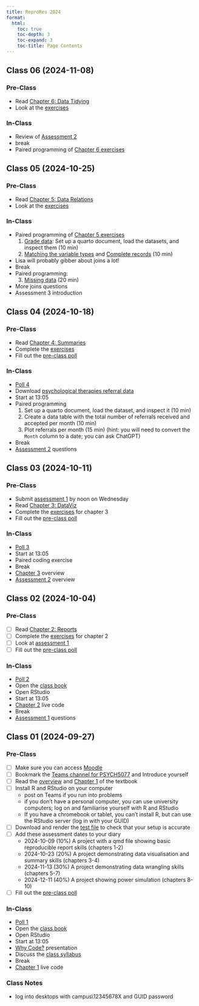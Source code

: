 ```yaml
---
title: ReproRes 2024
format:
  html:
    toc: true
    toc-depth: 3
    toc-expand: 3
    toc-title: Page Contents
---
```


## Class 06 (2024-11-08)

### Pre-Class

- Read [Chapter 6: Data Tidying](https://psyteachr.github.io/reprores-v4/06-tidy.html)
- Look at the [exercises](https://psyteachr.github.io/reprores-v4/06-tidy.html#exercises)

### In-Class

- Review of [Assessment 2](https://psyteachr.github.io/reprores-v4/assessment-2.html)
- break
- Paired programming of [Chapter 6 exercises](https://psyteachr.github.io/reprores-v4/06-tidy.html#exercises)

## Class 05 (2024-10-25)

### Pre-Class

- Read [Chapter 5: Data Relations](https://psyteachr.github.io/reprores-v4/05-join.html)
- Look at the [exercises](https://psyteachr.github.io/reprores-v4/05-join.html#exercises)

### In-Class

- Paired programming of [Chapter 5 exercises](https://psyteachr.github.io/reprores-v4/05-join.html#exercises)
    1. [Grade data](https://psyteachr.github.io/reprores-v4/05-join.html#grade-data): Set up a quarto document, load the datasets, and inspect them (10 min)
    2. [Matching the variable types](https://psyteachr.github.io/reprores-v4/05-join.html#matching-the-variable-types) and [Complete records](https://psyteachr.github.io/reprores-v4/05-join.html#complete-records) (10 min)
- Lisa will probably gibber about joins a lot!
- Break
- Paired programming:
    3. [Missing data](https://psyteachr.github.io/reprores-v4/05-join.html#missing-data) (20 min)
- More joins questions
- Assessment 3 introduction

## Class 04 (2024-10-18)

### Pre-Class

- Read [Chapter 4: Summaries](https://psyteachr.github.io/reprores-v4/04-summary.html)
- Complete the [exercises](https://psyteachr.github.io/reprores-v4/04-summary.html#exercises)
- Fill out the [pre-class poll](https://forms.gle/ZWiUH44aZZahGvwZ9)

### In-Class

- [Poll 4](polls/poll-04.html)
- Download [psychological therapies referral data](https://www.opendata.nhs.scot/dataset/psychological-therapies-waiting-times/resource/cfc4b998-c3d6-418f-91e6-a17806de94e0)
- Start at 13:05
- Paired programming
    1. Set up a quarto document, load the dataset, and inspect it (10 min)
    2. Create a data table with the total number of referrals received and accepted per month (10 min)
    3. Plot referrals per month (15 min)
        (hint: you will need to convert the `Month` column to a date; you can ask ChatGPT)
- Break
- [Assessment 2](https://psyteachr.github.io/reprores-v4/assessment-2.html) questions


## Class 03 (2024-10-11)

### Pre-Class

- Submit [assessment 1](https://psyteachr.github.io/reprores-v4/assessment-1.html) by noon on Wednesday
- Read [Chapter 3: DataViz](https://psyteachr.github.io/reprores-v4/03-viz.html)
- Complete the [exercises](https://psyteachr.github.io/reprores-v4/03-viz.html#exercises) for chapter 3
- Fill out the [pre-class poll](https://forms.gle/g6YoyMgtLQBqgyH89)

### In-Class

- [Poll 3](polls/poll-03.html)
- Start at 13:05
- Paired coding exercise
- Break
- [Chapter 3](https://psyteachr.github.io/reprores-v4/03-viz.html) overview
- [Assessment 2](https://psyteachr.github.io/reprores-v4/assessment-2.html) overview


## Class 02 (2024-10-04)

### Pre-Class

- [ ] Read [Chapter 2: Reports](https://psyteachr.github.io/reprores-v4/02-reports.html)
- [ ] Complete the [exercises](https://psyteachr.github.io/reprores-v4/02-reports.html#sec-exercises-reports) for chapter 2
- [ ] Look at [assessment 1](https://psyteachr.github.io/reprores-v4/assessment-1.html)
- [ ] Fill out the [pre-class poll](https://forms.gle/6JkELpVZcK3j5W7P6)

### In-Class

- [Poll 2](polls/poll-02.html)
- Open the [class book](https://psyteachr.github.io/reprores-v4/)
- Open RStudio 
- Start at 13:05
- [Chapter 2](https://psyteachr.github.io/reprores-v4/02-reports.html) live code
- Break
- [Assessment 1](https://psyteachr.github.io/reprores-v4/assessment-1.html) questions



## Class 01 (2024-09-27)


### Pre-Class 

- [ ] Make sure you can access [Moodle](https://moodle.gla.ac.uk/course/view.php?id=44432)
- [ ] Bookmark the [Teams channel for PSYCH5077](https://sway.cloud.microsoft/ZRGtRvWTGltD5q3P) and Introduce yourself
- [ ] Read the [overview](https://psyteachr.github.io/reprores-v4/) and [Chapter 1](https://psyteachr.github.io/reprores-v4/01-intro.html) of the textbook
- [ ] Install R and RStudio on your computer
    - post on Teams if you run into problems
    - if you don't have a personal computer, you can use university computers; log on and familiarise yourself with R and RStudio
    - If you have a chromebook or tablet, you can't install R, but can use the RStudio server (log in with your GUID)
- [ ] Download and render the [test file](resources/reprores_test.qmd) to check that your setup is accurate
- [ ] Add these assessment dates to your diary
    - 2024-10-09 (10%) A project with a qmd file showing basic reproducible report skills (chapters 1-2)
    - 2024-10-23 (20%) A project demonstrating data visualisation and summary skills (chapters 3-4)
    - 2024-11-13 (30%) A project demonstrating data wrangling skills (chapters 5-7)
    - 2024-12-11 (40%) A project showing power simulation (chapters 8-10)
- [ ] Fill out the [pre-class poll](https://forms.gle/iPwNuTg5aooVjSvN7)

### In-Class

- [Poll 1](polls/poll-01.html)
- Open the [class book](https://psyteachr.github.io/reprores-v4/)
- Open RStudio 
- Start at 13:05
- [Why Code?](https://debruine.github.io/why-code/) presentation
- Discuss the [class syllabus](https://moodle.gla.ac.uk/course/view.php?id=44432)
- Break
- [Chapter 1](https://psyteachr.github.io/reprores-v4/01-intro.html) live code

### Class Notes

- log into desktops with campus\12345678X and GUID password


